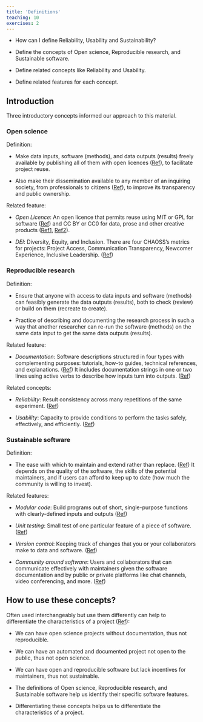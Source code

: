 ```yaml
---
title: 'Definitions'
teaching: 10
exercises: 2
---
```


:::::::::::::::::::::::::::::::::::::: questions 

- How can I define Reliability, Usability and Sustainability?

::::::::::::::::::::::::::::::::::::::::::::::::

::::::::::::::::::::::::::::::::::::: objectives

- Define the concepts of Open science, Reproducible research, and Sustainable software.

- Define related concepts like Reliability and Usability.

- Define related features for each concept.

::::::::::::::::::::::::::::::::::::::::::::::::

## Introduction

Three introductory concepts informed our approach to this material.

### Open science

Definition:

- Make data inputs, software (methods), and data outputs (results) freely available by publishing all of them with open licences ([Ref](https://merely-useful.tech/py-rse/index.html#intro-big-picture)), to facilitate project reuse.

- Also make their dissemination available to any member of an inquiring society, from professionals to citizens ([Ref](https://www.orion-openscience.eu/index.php/resources/open-science)), to improve its transparency and public ownership.

Related feature:

- _Open Licence_: An open licence that permits reuse using MIT or GPL for software ([Ref](https://choosealicense.com/)) and CC BY or CC0 for data, prose and other creative products ([Ref1](https://creativecommons.org/about/cclicenses/), [Ref2](https://merely-useful.tech/py-rse/glossary.html#open_license)).

- _DEI_: Diversity, Equity, and Inclusion. There are four CHAOSS’s metrics for projects: Project Access, Communication Transparency, Newcomer Experience, Inclusive Leadership. ([Ref](https://github.blog/2023-06-07-announcing-the-all-in-chaoss-dei-badging-pilot-initiative/))

### Reproducible research

Definition:

- Ensure that anyone with access to data inputs and software (methods) can feasibly generate the data outputs (results), both to check (review) or build on them (recreate to create).

- Practice of describing and documenting the research process in such a way that another researcher can re-run the software (methods) on the same data input to get the same data outputs (results).

Related feature:

- _Documentation_: Software descriptions structured in four types with complementing purposes: tutorials, how-to guides, technical references, and explanations. ([Ref](https://documentation.divio.com/)) It includes documentation strings in one or two lines using active verbs to describe how inputs turn into outputs. ([Ref](https://merely-useful.tech/py-rse/documentation.html))

Related concepts:

- _Reliability_: Result consistency across many repetitions of the same experiment. ([Ref](https://www.dymockstutoring.edu.au/scientific-skills-accuracy-validity-and-reliability/))

- _Usability_: Capacity to provide conditions to perform the tasks safely, effectively, and efficiently. ([Ref](https://en.wikipedia.org/wiki/Usability))

### Sustainable software 

Definition:

- The ease with which to maintain and extend rather than replace. ([Ref](https://merely-useful.tech/py-rse/index.html#intro-big-picture))
It depends on the quality of the software, the skills of the potential maintainers, and if users can afford to keep up to date (how much the community is willing to invest).

Related features:

- _Modular code_: Build programs out of short, single-purpose functions with clearly-defined inputs and outputs ([Ref](https://journals.plos.org/ploscompbiol/article?id=10.1371/journal.pcbi.1005510#sec005))

- _Unit testing_: Small test of one particular feature of a piece of software. ([Ref](https://journals.plos.org/ploscompbiol/article?id=10.1371/journal.pcbi.1005510#sec027))

- _Version control_: Keeping track of changes that you or your collaborators make to data and software. ([Ref](https://journals.plos.org/ploscompbiol/article?id=10.1371/journal.pcbi.1005510#sec014))

- _Community around software_: Users and collaborators that can communicate effectively with maintainers given the software documentation and by public or private platforms like chat channels, video conferencing, and more. ([Ref](https://journals.plos.org/ploscompbiol/article?id=10.1371/journal.pcbi.1005510#sec007))

## How to use these concepts?

Often used interchangeably but use them differently can help to differentiate the characteristics of a project ([Ref](https://merely-useful.tech/py-rse/index.html#intro-big-picture)):

- We can have open science projects without documentation, thus not reproducible.

- We can have an automated and documented project not open to the public, thus not open science.

- We can have open and reproducible software but lack incentives for maintainers, thus not sustainable.


::::::::::::::::::::::::::::::::::::: keypoints 

- The definitions of Open science, Reproducible research, and Sustainable software help us identify their specific software features. 

- Differentiating these concepts helps us to differentiate the characteristics of a project.

::::::::::::::::::::::::::::::::::::::::::::::::

